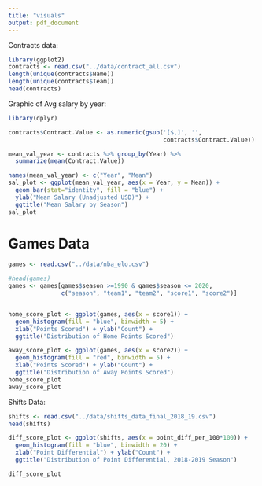 ---
title: "visuals"
output: pdf_document
---

Contracts data:

```{r}
library(ggplot2)
contracts <- read.csv("../data/contract_all.csv")
length(unique(contracts$Name))
length(unique(contracts$Team))
head(contracts)
```

Graphic of Avg salary by year:
```{r, warning = F}
library(dplyr)

contracts$Contract.Value <- as.numeric(gsub('[$,]', '', 
                                            contracts$Contract.Value))

mean_val_year <- contracts %>% group_by(Year) %>%
  summarize(mean(Contract.Value))

names(mean_val_year) <- c("Year", "Mean") 
sal_plot <- ggplot(mean_val_year, aes(x = Year, y = Mean)) + 
  geom_bar(stat="identity", fill = "blue") + 
  ylab("Mean Salary (Unadjusted USD)") + 
  ggtitle("Mean Salary by Season")
sal_plot
```

# Games Data
```{r}
games <- read.csv("../data/nba_elo.csv")

#head(games)
games <- games[games$season >=1990 & games$season <= 2020,
               c("season", "team1", "team2", "score1", "score2")]


home_score_plot <- ggplot(games, aes(x = score1)) + 
  geom_histogram(fill = "blue", binwidth = 5) + 
  xlab("Points Scored") + ylab("Count") +
  ggtitle("Distribution of Home Points Scored")

away_score_plot <- ggplot(games, aes(x = score2)) + 
  geom_histogram(fill = "red", binwidth = 5) + 
  xlab("Points Scored") + ylab("Count") +
  ggtitle("Distribution of Away Points Scored")
home_score_plot
away_score_plot
```

Shifts Data:
```{r}
shifts <- read.csv("../data/shifts_data_final_2018_19.csv")
head(shifts)

diff_score_plot <- ggplot(shifts, aes(x = point_diff_per_100*100)) + 
  geom_histogram(fill = "blue", binwidth = 20) + 
  xlab("Point Differential") + ylab("Count") +
  ggtitle("Distribution of Point Differential, 2018-2019 Season")

diff_score_plot
```

